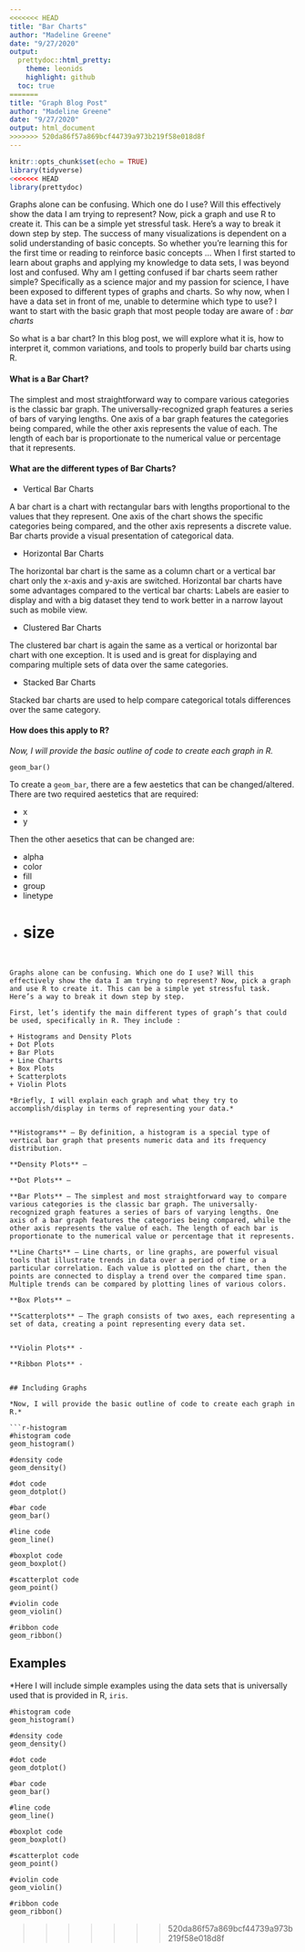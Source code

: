 ```yaml
---
<<<<<<< HEAD
title: "Bar Charts"
author: "Madeline Greene"
date: "9/27/2020"
output: 
  prettydoc::html_pretty:
    theme: leonids
    highlight: github
  toc: true
=======
title: "Graph Blog Post"
author: "Madeline Greene"
date: "9/27/2020"
output: html_document
>>>>>>> 520da86f57a869bcf44739a973b219f58e018d8f
---
```


```r
knitr::opts_chunk$set(echo = TRUE)
library(tidyverse)
<<<<<<< HEAD
library(prettydoc)
```


Graphs alone can be confusing. Which one do I use? Will this effectively show the data I am trying to represent? Now, pick a graph and use R to create it. This can be a simple yet stressful task. Here’s a way to break it down step by step. The success of many visualizations is dependent on a solid understanding of basic concepts. So whether you’re learning this for the first time or reading to reinforce basic concepts ... When I first started to learn about graphs and applying my knowledge to data sets, I was beyond lost and confused. Why am I getting confused if bar charts seem rather simple? Specifically as a science major and my passion for science, I have been exposed to different types of graphs and charts. So why now, when I have a data set in front of me, unable to determine which type to use? I want to start with the basic graph that most people today are aware of : *bar charts*

So what is a bar chart? In this blog post, we will explore what it is, how to interpret it, common variations, and tools to properly build bar charts using R. 


#### **What is a Bar Chart?**
The simplest and most straightforward way to compare various categories is the classic bar graph. The universally-recognized graph features a series of bars of varying lengths. One axis of a bar graph features the categories being compared, while the other axis represents the value of each. The length of each bar is proportionate to the numerical value or percentage that it represents.


#### **What are the different types of Bar Charts?**
+ Vertical Bar Charts

A bar chart is a chart with rectangular bars with lengths proportional to the values that they represent.  One axis of the chart shows the specific categories being compared, and the other axis represents a discrete value. Bar charts provide a visual presentation of categorical data. 


+ Horizontal Bar Charts

The horizontal bar chart is the same as a column chart or a vertical bar chart only the x-axis and y-axis are switched. Horizontal bar charts have some advantages compared to the vertical bar charts: Labels are easier to display and with a big dataset they tend to work better in a narrow layout such as mobile view.


+ Clustered Bar Charts

The clustered bar chart is again the same as a vertical or horizontal bar chart with one exception. It is used and is great for displaying and comparing multiple sets of data over the same categories.

+ Stacked Bar Charts

Stacked bar charts are used to help compare categorical totals differences over the same category.  



#### **How does this apply to R?**


*Now, I will provide the basic outline of code to create each graph in R.*

```r-bar
geom_bar()
```

To create a `geom_bar`, there are a few aestetics that can be changed/altered. 
There are two required aestetics that are required:

+ x
+ y

Then the other aesetics that can be changed are:

+ alpha
+ color 
+ fill
+ group
+ linetype 
+ size
=======
```


Graphs alone can be confusing. Which one do I use? Will this effectively show the data I am trying to represent? Now, pick a graph and use R to create it. This can be a simple yet stressful task. Here’s a way to break it down step by step. 

First, let’s identify the main different types of graph’s that could be used, specifically in R. They include : 

+ Histograms and Density Plots
+ Dot Plots 
+ Bar Plots
+ Line Charts
+ Box Plots
+ Scatterplots 
+ Violin Plots 

*Briefly, I will explain each graph and what they try to accomplish/display in terms of representing your data.*


**Histograms** – By definition, a histogram is a special type of vertical bar graph that presents numeric data and its frequency distribution.

**Density Plots** – 

**Dot Plots** – 

**Bar Plots** – The simplest and most straightforward way to compare various categories is the classic bar graph. The universally-recognized graph features a series of bars of varying lengths. One axis of a bar graph features the categories being compared, while the other axis represents the value of each. The length of each bar is proportionate to the numerical value or percentage that it represents.

**Line Charts** – Line charts, or line graphs, are powerful visual tools that illustrate trends in data over a period of time or a particular correlation. Each value is plotted on the chart, then the points are connected to display a trend over the compared time span. Multiple trends can be compared by plotting lines of various colors.

**Box Plots** – 

**Scatterplots** – The graph consists of two axes, each representing a set of data, creating a point representing every data set. 


**Violin Plots** -

**Ribbon Plots** -


## Including Graphs

*Now, I will provide the basic outline of code to create each graph in R.*

```r-histogram
#histogram code
geom_histogram()
```

```r-density
#density code
geom_density()
```

```r-dot
#dot code
geom_dotplot()
```

```r-bar
#bar code
geom_bar()
```

```r-line
#line code
geom_line()
```

```r-box
#boxplot code
geom_boxplot()
```

```r-scatterplot
#scatterplot code
geom_point()
```

```r-violin
#violin code
geom_violin()
```

```r-ribbon
#ribbon code
geom_ribbon()
```


## Examples
*Here I will include simple examples using the data sets that is universally used that is provided in R, `iris`. 


```r-histogram-iris
#histogram code
geom_histogram()
```

```r-density-iris
#density code
geom_density()
```

```r-dot-iris
#dot code
geom_dotplot()
```

```r-bar-iris
#bar code
geom_bar()
```

```r-line-iris
#line code
geom_line()
```

```r-box-iris
#boxplot code
geom_boxplot()
```

```r-scatterplot-iris
#scatterplot code
geom_point()
```

```r-violin-iris
#violin code
geom_violin()
```

```r-ribbon-iris
#ribbon code
geom_ribbon()
```
>>>>>>> 520da86f57a869bcf44739a973b219f58e018d8f


